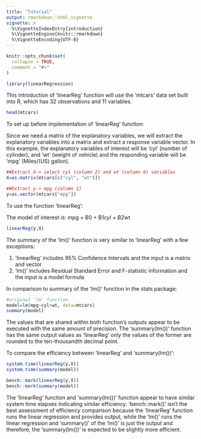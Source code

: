 ```yaml
---
title: "Tutorial"
output: rmarkdown::html_vignette
vignette: >
  %\VignetteIndexEntry{introduction}
  %\VignetteEngine{knitr::rmarkdown}
  %\VignetteEncoding{UTF-8}
---
```


```r
knitr::opts_chunk$set(
  collapse = TRUE,
  comment = "#>"
)
```

```r
library(linearRegression)
```

This introduction of 'linearReg' function will use the 'mtcars' data set built 
into R, which has 32 observations and 11 variables.

```r
head(mtcars)
```

To set up before implementation of 'linearReg' function:

Since we need a matrix of the explanatory variables, we will extract the 
explanatory variables into a matrix and extract a response variable vector. In 
this example, the explanatory variables of interest will be 'cyl' (number of 
cylinder), and 'wt' (weight of vehicle) and the responding variable will be 
'mpg' (Miles/(US) gallon).

```r
##Extract X-> select cyl (column 2) and wt (column 6) variables
X=as.matrix(mtcars[c("cyl", "wt")])

##Extract y-> mpg (column 1)
y=as.vector(mtcars["mpg"])
```

To use the function 'linearReg':

The model of interest is: mpg = B0 + B1*cyl + B2*wt

```r
linearReg(y,X)
```

The summary of the 'lm()' function is very similar to 'linearReg' with a 
few exceptions:

1. 'linearReg' includes 95% Confidence Intervals and the input is a matrix
    and vector
2. 'lm()' includes Residual Standard Error and F-statistic information and 
    the input is a model formula

In comparison to summary of the 'lm()' function in the stats package:

```r
#original 'lm' function
model=lm(mpg~cyl+wt, data=mtcars)
summary(model)
```

The values that are shared within both function's outputs appear to be executed 
with the same amount of precision. The 'summary(lm())' function has the same 
output values as 'linearReg' only the values of the former are rounded to the
ten-thousandth decimal point.


To compare the efficiency between 'linearReg' and 'summary(lm())':

```r
system.time(linearReg(y,X))
system.time(summary(model))

bench::mark(linearReg(y,X))
bench::mark(summary(model))
```

The 'linearReg' function and 'summary(lm())' function appear to have similar 
system time elapses indicating similar efficiency. 'bench::mark()' isn't the 
best assessment of efficiency comparison because the 'linearReg' function runs
the linear regression and provides output, while the 'lm()' runs the linear 
regression and 'summary()' of the 'lm()' is just the output and therefore, the 
'summary(lm())' is expected to be slightly more efficient.
